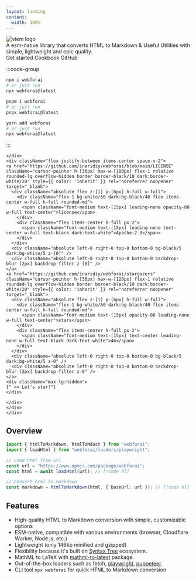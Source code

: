 ```yaml
---
layout: landing
content:
  width: 100%
---
```



<div className="max-w-screen-lg mx-auto vp-doc relative px-6 mb-24 mt-8 md:px-0 md:mb-16">
  <div className="pt-[48px] max-sm:pt-0">
    <div className="max-sm:px-0 flex justify-between z-0 max-md:justify-center">
      <div className="space-y-8 max-w-sm flex flex-col items-start max-md:items-center">
          <img className="h-[72px] dark:invert-[1] max-sm:h-[60px]" src="/images/logo-full-light.svg" alt="viem logo" />
        <div className="font-regular text-lg max-sm:text-base max-md:text-center">
          A esm-native library that converts HTML to Markdown & Useful Utilities with simple, lightweight and epic quality.
        </div>
        <div className="flex justify-center space-x-2">
          <HomePage.Button href="/getting-started" variant="accent">Get started</HomePage.Button>
          <HomePage.Button href="/cookbook">Cookbook</HomePage.Button>
          <HomePage.Button href="https://github.com/inaridiy/webforai">GitHub</HomePage.Button>
        </div>
      </div>
      <div className="flex flex-col justify-between w-[440px] space-y-10 max-md:hidden">
        <div id="home-install" className="h-full">

:::code-group

```bash [npm]
npm i webforai
# or just run
npx webforai@latest
```

```bash [pnpm]
pnpm i webforai
# or just run
pnpx webforai@latest
```

```bash [yarn]
yarn add webforai
# or just run
npx webforai@latest
```

:::

    </div>
    <div className="flex justify-between items-center space-x-2">
    <a href="https://github.com/inaridiy/webforai/blob/main/LICENSE" className="cursor-pointer h-[36px] max-w-[180px] flex-1 relative rounded-lg overflow-hidden border border-black/10 dark:border-white/20" style={{ color: 'inherit' }} rel="noreferrer noopener" target="_blank">
      <div className="absolute flex z-[1] p-[6px] h-full w-full">
        <div className="flex-1 bg-white/60 dark:bg-black/40 flex items-center w-full h-full rounded-md">
          <span className="font-medium text-[15px] leading-none opacity-80 w-full text-center">license</span>
        </div>
        <div className="flex items-center h-full px-2">
          <span className="font-medium text-[15px] leading-none text-center w-full text-black dark:text-white">Apache-2.0</span>
        </div>
      </div>
      <div className="absolute left-0 right-0 top-0 bottom-0 bg-black/5 dark:bg-white/5 z-[0]" />
      <div className="absolute left-0 right-0 top-0 bottom-0 backdrop-blur-[2px] backdrop-filter z-[0]" />
    </a>
    <a href="https://github.com/inaridiy/webforai/stargazers" className="cursor-pointer h-[36px] max-w-[120px] flex-1 relative rounded-lg overflow-hidden border border-black/10 dark:border-white/20" style={{ color: 'inherit' }} rel="noreferrer noopener" target="_blank">
      <div className="absolute flex z-[1] p-[6px] h-full w-full">
        <div className="flex-1 bg-white/60 dark:bg-black/40 flex items-center w-full h-full rounded-md">
          <span className="font-medium text-[15px] opacity-80 leading-none w-full text-center">stars</span>
        </div>
        <div className="flex items-center h-full px-2">
          <span className="font-medium text-[15px] text-center leading-none w-full text-black dark:text-white">46</span>
        </div>
      </div>
      <div className="absolute left-0 right-0 top-0 bottom-0 bg-black/5 dark:bg-white/5 z-0" />
      <div className="absolute left-0 right-0 top-0 bottom-0 backdrop-blur-[2px] backdrop-filter z-0" />
    </a>
    <div className="max-lg:hidden">
    {" <= Let's star!"}
    </div>

    </div>
    </div>
    </div>

  </div>
</div>



<section className="max-w-screen-md mx-auto">

#
# Overview

```ts twoslash
import { htmlToMarkdown, htmlToMdast } from "webforai";
import { loadHtml } from "webforai/loaders/playwright";

// Load html from url
const url = "https://www.npmjs.com/package/webforai";
const html = await loadHtml(url); // [!code hl]

// Convert html to markdown
const markdown = htmlToMarkdown(html, { baseUrl: url }); // [!code hl]
```

#
# Features

- High-quality HTML to Markdown conversion with simple, customizable options
- ESM-native, compatible with various environments (browser, Cloudflare Worker, Node.js, etc.)
- Lightweight (only 146kb minified and gzipped)
- Flexibility because it's built on [Syntax Tree](https://github.com/syntax-tree) ecosystem.
- MathML to LaTeX with [mathml-to-latext](https://www.npmjs.com/package/mathml-to-latex) package.
- Out-of-the-box loaders such as fetch, [playwright](https://www.npmjs.com/package/playwright), [puppeteer](https://www.npmjs.com/package/puppeteer).
- CLI tool `npx webforai` for quick HTML to Markdown conversion

</section>
